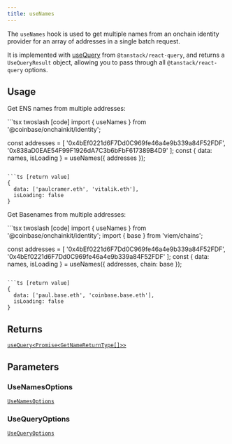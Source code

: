 ```yaml
---
title: useNames
---
```



The `useNames` hook is used to get multiple names from an onchain identity provider
for an array of addresses in a single batch request.

It is implemented with [useQuery](https://tanstack.com/query/latest/docs/framework/react/reference/useQuery) from `@tanstack/react-query`, and returns a `UseQueryResult` object, allowing you to pass through all `@tanstack/react-query` options.

## Usage

Get ENS names from multiple addresses:

<CodeGroup>
```tsx twoslash [code]
import { useNames } from '@coinbase/onchainkit/identity';

const addresses = [
  '0x4bEf0221d6F7Dd0C969fe46a4e9b339a84F52FDF',
  '0x838aD0EAE54F99F1926dA7C3b6bFbF617389B4D9'
];
const { data: names, isLoading } = useNames({ addresses });
```

```ts [return value]
{ 
  data: ['paulcramer.eth', 'vitalik.eth'], 
  isLoading: false 
}
```
</CodeGroup>

Get Basenames from multiple addresses:

<CodeGroup>
```tsx twoslash [code]
import { useNames } from '@coinbase/onchainkit/identity';
import { base } from 'viem/chains';

const addresses = [
  '0x4bEf0221d6F7Dd0C969fe46a4e9b339a84F52FDF',
  '0x4bEf0221d6F7Dd0C969fe46a4e9b339a84F52FDF'
];
const { data: names, isLoading } = useNames({ addresses, chain: base });
```

```ts [return value]
{ 
  data: ['paul.base.eth', 'coinbase.base.eth'], 
  isLoading: false 
}
```
</CodeGroup>

## Returns

[`useQuery<Promise<GetNameReturnType[]>>`](/onchainkit/identity/types#getnamereturntype)

## Parameters

### UseNamesOptions

[`UseNamesOptions`](/onchainkit/identity/types#usenamesoptions)

### UseQueryOptions

[`UseQueryOptions`](/onchainkit/identity/types#usequeryoptions) 